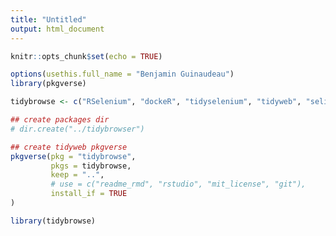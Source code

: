```yaml
---
title: "Untitled"
output: html_document
---
```


```r
knitr::opts_chunk$set(echo = TRUE)
```

```r
options(usethis.full_name = "Benjamin Guinaudeau")
library(pkgverse)

tidybrowse <- c("RSelenium", "dockeR", "tidyselenium", "tidyweb", "selinput", "bashR", "hideR", "rvest")

## create packages dir
# dir.create("../tidybrowser")

## create tidyweb pkgverse
pkgverse(pkg = "tidybrowse",
         pkgs = tidybrowse,
         keep = "..",
         # use = c("readme_rmd", "rstudio", "mit_license", "git"),
         install_if = TRUE
)

library(tidybrowse)

```

